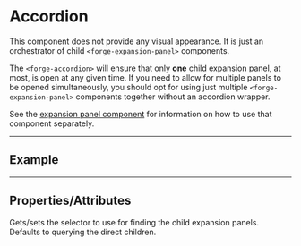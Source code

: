 
<PageSection>

# Accordion

This component does not provide any visual appearance. It is just an orchestrator of child `<forge-expansion-panel>` components.

The `<forge-accordion>` will ensure that only **one** child expansion panel, at most, is open at any given time. If you need to 
allow for multiple panels to be opened simultaneously, you should opt for using just multiple `<forge-expansion-panel>`
components together without an accordion wrapper.

See the [expansion panel component](?path=/story/components-expansion-panel--default) for information on how
to use that component separately.

</PageSection>

---

<PageSection>

## Example

<LiveDemo fullWidth codeHtml={AccordionDefaultDemoCodeHtml()}>
  <AccordionDemo />
</LiveDemo>

</PageSection>

---

<PageSection>

## Properties/Attributes

<PropertyDef name="panelSelector" type="string" defaultValue="undefined">

Gets/sets the selector to use for finding the child expansion panels. Defaults to querying the direct children.

</PropertyDef>

</PageSection>
